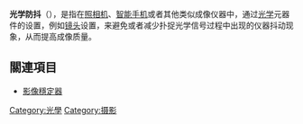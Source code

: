 {{expand|time=2016-05-01T02:07:07+00:00}}
{{unreferenced|time=2016-05-01T02:07:07+00:00}}
{{noteTA
|G1=IT
|G2 = Communication 
|1=zh-hans:光学防抖;zh-hant:光學防震;
|2=zh:照相机;zh-hk:相機;zh-tw:照相機;
}}
'''光学防抖'''（{{lang-en|Optical image stabilization}}），是指在[[照相机|照相机]]、[[智能手机|智能手机]]或者其他类似成像仪器中，通过[[光学|光学]]元器件的设置，例如[[镜头|镜头]]设置，来避免或者减少扑捉光学信号过程中出现的仪器抖动现象，从而提高成像质量。

== 關連項目 ==
*[[影像穩定器|影像穩定器]]

{{Photo-stub}}
[[Category:光學|Category:光學]]
[[Category:摄影|Category:摄影]]